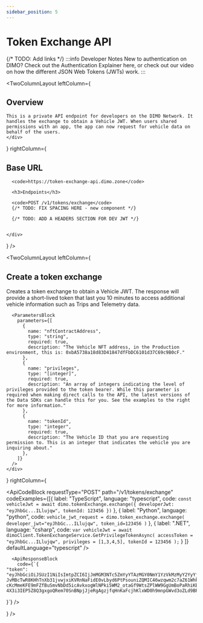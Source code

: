 ```yaml
---
sidebar_position: 5
---
```



# Token Exchange API

{/* TODO: Add links */}
:::info Developer Notes
New to authentication on DIMO? Check out the Authentication Explainer here, or
check out our video on how the different JSON Web Tokens (JWTs) work.
:::

<TwoColumnLayout
  leftColumn={
    <div>
      <h2>Overview</h2>

    This is a private API endpoint for developers on the DIMO Network. It handles the exchange to obtain a Vehicle JWT. When users shared permissions with an app, the app can now request for vehicle data on behalf of the users.
    </div>
  }
  rightColumn={
    <div>
     <h2>Base URL</h2>

      <code>https://token-exchange-api.dimo.zone</code>

      <h3>Endpoints</h3>

      <code>POST /v1/tokens/exchange</code>
      {/* TODO: FIX SPACING HERE - new component */}

      {/* TODO: ADD A HEADERS SECTION FOR DEV JWT */}


    </div>
  }
/>

<TwoColumnLayout
  leftColumn={
    <div>
      <h2>Create a token exchange</h2>
      Creates a token exchange to obtain a Vehicle JWT. The response will provide a short-lived token that last you 10 minutes to access additional vehicle information such as Trips and Telemetry data.

      <ParametersBlock
        parameters={[
          {
            name: "nftContractAddress",
            type: "string",
            required: true,
            description: "The Vehicle NFT address, in the Production environment, this is: 0xbA5738a18d83D41847dfFbDC6101d37C69c9B0cF."
          },
          {
            name: "privileges",
            type: "[integer]",
            required: true,
            description: "An array of integers indicating the level of privileges provided to the token bearer. While this parameter is required when making direct calls to the API, the latest versions of the Data SDKs can handle this for you. See the examples to the right for more information."
          },
          {
            name: "tokenId",
            type: "integer",
            required: true,
            description: "The Vehicle ID that you are requesting permission to. This is an integer that indicates the vehicle you are inquiring about."
          },
        ]}
      />
    </div>
  }
  rightColumn={
    <div>
      <ApiCodeBlock
        requestType="POST"
        path="/v1/tokens/exchange"
        codeExamples={[{
            label: "TypeScript",
            language: "typescript",
            code: `const vehicleJwt = await dimo.tokenExchange.exchange({
    developerJwt: "eyJhbGc...ILlujqw",
    tokenId: 123456
  })`
          },
          {
            label: "Python",
            language: "python",
            code: `vehicle_jwt_request = dimo.token_exchange.exchange(
    developer_jwt="eyJhbGc...ILlujqw",
    token_id=123456
  )`
          },
          {
            label: ".NET",
            language: "csharp",
            code: `var vehicleJwt = await dimoClient.TokenExchangeService.GetPrivilegeTokenAsync(
    accessToken = "eyJhbGc...ILlujqw",
    privileges = [1,3,4,5],
    tokenId = 123456
  );`
          }
        ]}
        defaultLanguage="typescript"
      />

      <ApiResponseBlock
        code={`{
    "token": "eyJhbGciOiJSUzI1NiIsImtpZCI6IjJmMGM3NTc5ZmYyYTAzMGY0NmY1YzVkMzMyY2YyYjMyMzkxMzIxZGIifQ.eyJjb250cmFjdF9hZGRyZXNzIjoiMHhiYTU3MzhhMThkODNkNDE4NDdkZmZiZGM2MTAxZDM3YzY5YzliMGNmIiwiZXhwIjoxNzA2MDM4MTI4LCJpYXQiOjE3MDYwMzc1MjgsImlzcyI6Imh0dHBzOi8vYXV0aC1yb2xlcy1yaWdodHMuZGltby56b25lIiwicHJpdmlsZWdlX2lkcyI6WzRdLCJzdWIiOiIweGJBNTczOGExOGQ4M0Q0MTg0N2RmRmJEQzYxMDFkMzdDNjljOUIwY0YvMjE5NTciLCJ0b2tlbl9pZCI6IjIxOTU3In0.0J3HIsNeG5-JvMBcTwR8KHhTnXb31jvwjxiKVRnNaFidE0vLbyd6PtPsouniZQMIC46wzqwm2c7aZ61WhPIx9p5TB-cKcMmeKFE9mFZfBuSmvNbDd5icAvkxogWlNPki5WM2_otaGf9WtsZPlWW9GgUmBoPaRhiKB3fX7TPROcn0tTjtVir9HJKnf2CMkDwTk9rZxer8eGB6ekBSJr1aDjdqlY6HRxF_azy_rWVdzB1Wd1He9KyB3HHr1qBk5XK8d_zTA-4X3i3IEP5Z8Q3gxgoQRem70SnBNpjJjeRgAgzjfqHnKaFcjhKlxWD0h9mnpGWvd3oZLd9BPqR3WyDUCA"
}`}
      />
    </div>
  }
/>
